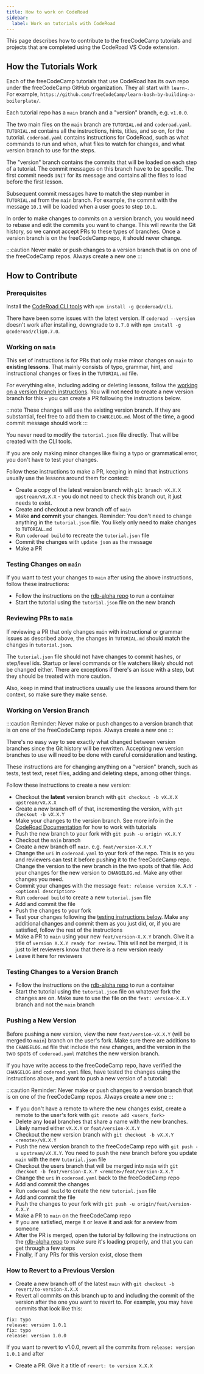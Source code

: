 ```yaml
---
title: How to work on CodeRoad
sidebar:
  label: Work on tutorials with CodeRoad
---
```


This page describes how to contribute to the freeCodeCamp tutorials and projects that are completed using the CodeRoad VS Code extension.

## How the Tutorials Work

Each of the freeCodeCamp tutorials that use CodeRoad has its own repo under the freeCodeCamp GitHub organization. They all start with `learn-`. For example, `https://github.com/freeCodeCamp/learn-bash-by-building-a-boilerplate/`.

Each tutorial repo has a `main` branch and a "version" branch, e.g. `v1.0.0`.

The two main files on the `main` branch are `TUTORIAL.md` and `coderoad.yaml`. `TUTORIAL.md` contains all the instructions, hints, titles, and so on, for the tutorial. `coderoad.yaml` contains instructions for CodeRoad, such as what commands to run and when, what files to watch for changes, and what version branch to use for the steps.

The "version" branch contains the commits that will be loaded on each step of a tutorial. The commit messages on this branch have to be specific. The first commit needs `INIT` for its message and contains all the files to load before the first lesson.

Subsequent commit messages have to match the step number in `TUTORIAL.md` from the `main` branch. For example, the commit with the message `10.1` will be loaded when a user goes to step `10.1`.

In order to make changes to commits on a version branch, you would need to rebase and edit the commits you want to change. This will rewrite the Git history, so we cannot accept PRs to these types of branches. Once a version branch is on the freeCodeCamp repo, it should never change.

:::caution
Never make or push changes to a version branch that is on one of the freeCodeCamp repos. Always create a new one
:::

## How to Contribute

### Prerequisites

Install the [CodeRoad CLI tools](https://www.npmjs.com/package/@coderoad/cli) with `npm install -g @coderoad/cli`.

There have been some issues with the latest version. If `coderoad --version` doesn't work after installing, downgrade to `0.7.0` with `npm install -g @coderoad/cli@0.7.0`.

### Working on `main`

This set of instructions is for PRs that only make minor changes on `main` to **existing lessons**. That mainly consists of typo, grammar, hint, and instructional changes or fixes in the `TUTORIAL.md` file.

For everything else, including adding or deleting lessons, follow the [working on a version branch instructions](#working-on-version-branch). You will not need to create a new version branch for this - you can create a PR following the instructions below.

:::note
These changes will use the existing version branch. If they are substantial, feel free to add them to `CHANGELOG.md`. Most of the time, a good commit message should work
:::

You never need to modify the `tutorial.json` file directly. That will be created with the CLI tools.

If you are only making minor changes like fixing a typo or grammatical error, you don't have to test your changes.

Follow these instructions to make a PR, keeping in mind that instructions usually use the lessons around them for context:

- Create a copy of the latest version branch with `git branch vX.X.X upstream/vX.X.X` - you do not need to check this branch out, it just needs to exist.
- Create and checkout a new branch off of `main`
- Make **and commit** your changes. Reminder: You don't need to change anything in the `tutorial.json` file. You likely only need to make changes to `TUTORIAL.md`
- Run `coderoad build` to recreate the `tutorial.json` file
- Commit the changes with `update json` as the message
- Make a PR

### Testing Changes on `main`

If you want to test your changes to `main` after using the above instructions, follow these instructions:

- Follow the instructions on the [rdb-alpha repo](https://github.com/freeCodeCamp/rdb-alpha) to run a container
- Start the tutorial using the `tutorial.json` file on the new branch

### Reviewing PRs to `main`

If reviewing a PR that only changes `main` with instructional or grammar issues as described above, the changes in `TUTORIAL.md` should match the changes in `tutorial.json`.

The `tutorial.json` file should not have changes to commit hashes, or step/level ids. Startup or level commands or file watchers likely should not be changed either. There are exceptions if there's an issue with a step, but they should be treated with more caution.

Also, keep in mind that instructions usually use the lessons around them for context, so make sure they make sense.

### Working on Version Branch

:::caution
Reminder: Never make or push changes to a version branch that is on one of the freeCodeCamp repos. Always create a new one
:::

There's no easy way to see exactly what changed between version branches since the Git history will be rewritten. Accepting new version branches to use will need to be done with careful consideration and testing.

These instructions are for changing anything on a "version" branch, such as tests, test text, reset files, adding and deleting steps, among other things.

Follow these instructions to create a new version:

- Checkout the **latest** version branch with `git checkout -b vX.X.X upstream/vX.X.X`
- Create a new branch off of that, incrementing the version, with `git checkout -b vX.X.Y`
- Make your changes to the version branch. See more info in the [CodeRoad Documentation](https://coderoad.github.io/docs/edit-tutorial) for how to work with tutorials
- Push the new branch to your fork with `git push -u origin vX.X.Y`
- Checkout the `main` branch
- Create a new branch off `main`. e.g. `feat/version-X.X.Y`
- Change the `uri` in `coderoad.yaml` to your fork of the repo. This is so you and reviewers can test it before pushing it to the freeCodeCamp repo. Change the version to the new branch in the two spots of that file. Add your changes for the new version to `CHANGELOG.md`. Make any other changes you need.
- Commit your changes with the message `feat: release version X.X.Y - <optional description>`
- Run `coderoad build` to create a new `tutorial.json` file
- Add and commit the file
- Push the changes to your fork
- Test your changes following the [testing instructions below](#testing-changes-to-a-version-branch). Make any additional changes and commit them as you just did, or, if you are satisfied, follow the rest of the instructions
- Make a PR to `main` using your new `feat/version-X.X.Y` branch. Give it a title of `version X.X.Y ready for review`. This will not be merged, it is just to let reviewers know that there is a new version ready
- Leave it here for reviewers

### Testing Changes to a Version Branch

- Follow the instructions on the [rdb-alpha repo](https://github.com/freeCodeCamp/rdb-alpha) to run a container
- Start the tutorial using the `tutorial.json` file on whatever fork the changes are on. Make sure to use the file on the `feat: version-X.X.Y` branch and not the `main` branch

### Pushing a New Version

Before pushing a new version, view the new `feat/version-vX.X.Y` (will be merged to `main`) branch on the user's fork. Make sure there are additions to the `CHANGELOG.md` file that include the new changes, and the version in the two spots of `coderoad.yaml` matches the new version branch.

If you have write access to the freeCodeCamp repo, have verified the `CHANGELOG` and `coderoad.yaml` files, have tested the changes using the instructions above, and want to push a new version of a tutorial:

:::caution
Reminder: Never make or push changes to a version branch that is on one of the freeCodeCamp repos. Always create a new one
:::

- If you don't have a remote to where the new changes exist, create a remote to the user's fork with `git remote add <users_fork>`
- Delete any **local** branches that share a name with the new branches. Likely named either `vX.X.Y` or `feat/version-X.X.Y`
- Checkout the new version branch with `git checkout -b vX.X.Y <remote>/vX.X.Y`
- Push the new version branch to the freeCodeCamp repo with `git push -u upstream/vX.X.Y`. You need to push the new branch before you update `main` with the new `tutorial.json` file
- Checkout the users branch that will be merged into `main` with `git checkout -b feat/version-X.X.Y <remote>/feat/version-X.X.Y`
- Change the `uri` in `coderoad.yaml` back to the freeCodeCamp repo
- Add and commit the changes
- Run `coderoad build` to create the new `tutorial.json` file
- Add and commit the file
- Push the changes to your fork with `git push -u origin/feat/version-X.X.Y`
- Make a PR to `main` on the freeCodeCamp repo
- If you are satisfied, merge it or leave it and ask for a review from someone
- After the PR is merged, open the tutorial by following the instructions on the [rdb-alpha repo](https://github.com/freeCodeCamp/rdb-alpha) to make sure it's loading properly, and that you can get through a few steps
- Finally, if any PRs for this version exist, close them

### How to Revert to a Previous Version

- Create a new branch off of the latest `main` with `git checkout -b revert/to-version-X.X.X`
- Revert all commits on this branch up to and including the commit of the version after the one you want to revert to. For example, you may have commits that look like this:

```
fix: typo
release: version 1.0.1
fix: typo
release: version 1.0.0
```

If you want to revert to v1.0.0, revert all the commits from `release: version 1.0.1` and after

- Create a PR. Give it a title of `revert: to version X.X.X`
